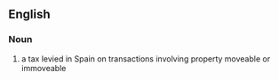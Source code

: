 ==English==
===Noun===
#a tax levied in Spain on transactions involving property moveable or immoveable